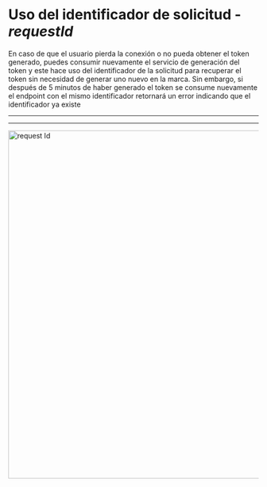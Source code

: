 

# Uso del identificador de solicitud - _**requestId**_

En caso de que el usuario pierda la conexión o no pueda obtener el token generado, puedes
consumir nuevamente el servicio de generación del token y este hace uso del identificador
de la solicitud para recuperar el token sin necesidad de generar uno nuevo en la marca. Sin
embargo, si después de 5 minutos de haber generado el token se consume nuevamente el
endpoint con el mismo identificador retornará un error indicando que el identificador ya
existe


---

<RequestIdSequence />

---

<img src="/Token_requestor/request-id.png" alt="request Id" width="700"/>